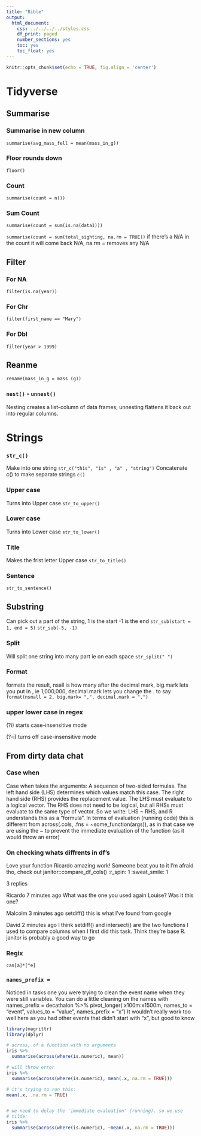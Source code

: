 ```yaml
---
title: "Bible"
output:
  html_document:
    css: ../../../../styles.css
    df_print: paged
    number_sections: yes
    toc: yes
    toc_float: yes
---
```


```r
knitr::opts_chunk$set(echo = TRUE, fig.align = 'center')
```

# Tidyverse

## Summarise

### Summarise in new column

  `summarise(avg_mass_fell = mean(mass_in_g))`

### Floor rounds down

  `floor()`

### Count
  
  `summarise(count = n())`
  
### Sum Count

  `summarise(count = sum(is.na(data1)))`
  
  `summarise(count = sum(total_sighting, na.rm = TRUE))`
  if there's a N/A in the count it will come back N/A, 
  na.rm = removes any N/A
  
## Filter

### For NA

  `filter(is.na(year))`

### For Chr

  `filter(first_name == "Mary")`
  
### For Dbl

  `filter(year > 1999)`
  
## Reanme

  `rename(mass_in_g = mass (g))`


### `nest()` - `unnest()`

Nesting creates a list-column of data frames; unnesting flattens it back out into regular columns.



# Strings


### `str_c()`

Make into one string
  `str_c("this", "is" , "a" , "string")`
Concatenate c() to make separate strings
  `c()`

### Upper case

Turns into Upper case
  `str_to_upper()`

### Lower case

Turns into Lower case
  `str_to_lower()`

### Title
 
Makes the frist letter Upper case
  `str_to_title()`

### Sentence
 

  `str_to_sentence()`
  
## Substring

Can pick out a part of the string, 1 is the start -1 is the end 
  `str_sub(start = 1, end = 5)` 
  `str_sub(-5, -1)`
  
### Split

Will split one string into many part ie on each space
`str_split(" ")`

### Format

formats the result, nsall is how many after the decimal mark, big.mark lets you 
put in , ie 1,000,000, decimal.mark lets you change the . to say
`format(nsmall = 2, big.mark= ",", decimal.mark = ".")`


### upper lower case in regex 

(?i) starts case-insensitive mode

(?-i) turns off case-insensitive mode


## From dirty data chat

### Case when

Case when takes the arguments:
A sequence of two-sided formulas. The left hand side (LHS) determines which values match this case. The right hand side (RHS) provides the replacement value.
The LHS must evaluate to a logical vector. The RHS does not need to be logical, but all RHSs must evaluate to the same type of vector.
So we write: LHS ~ RHS, and R understands this as a "formula". In terms of evaluation (running code) this is different from across(.cols, .fns = ~some_function(args)), as in that case we are using the ~ to prevent the immediate evaluation of the function (as it would throw an error)

### On checking whats diffrents in df's

Love your function Ricardo amazing work! Someone beat you to it I’m afraid tho, check out janitor::compare_df_cols()
:r_spin:
1
:sweat_smile:
1

3 replies

Ricardo  7 minutes ago
What was the one you used again Louise? Was it this one?

Malcolm  3 minutes ago
setdiff() this is what I've found from google

David  2 minutes ago
I think setdiff() and intersect() are the two functions I used to compare columns when I first did this task. Think they're base R. janitor is probably a good way to go

### Regix

`can[a]*[^e]`

### `names_prefix =`

Noticed in tasks one you were trying to clean the event name when they were still variables. You can do a little cleaning on the names with names_prefix =
decathalon %>% 
  pivot_longer(
    x100m:x1500m,
    names_to = "event",
    values_to = "value",
    names_prefix = "x")
It wouldn’t really work too well here as you had other events that didn’t start with “x”, but good to know

```r
library(magrittr)
library(dplyr)

# across, of a function with no arguments
iris %>% 
  summarise(across(where(is.numeric), mean))

# will throw error
iris %>% 
  summarise(across(where(is.numeric), mean(.x, na.rm = TRUE)))

# it's trying to run this:
mean(.x, .na.rm = TRUE)


# we need to delay the 'immediate evaluation' (running). so we use 
# tilde:
iris %>% 
  summarise(across(where(is.numeric), ~mean(.x, na.rm = TRUE)))
```

